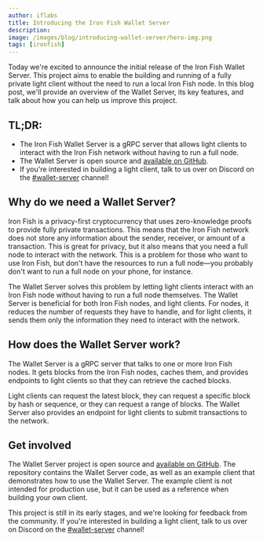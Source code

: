 ```yaml
---
author: iflabs
title: Introducing the Iron Fish Wallet Server
description: 
image: /images/blog/introducing-wallet-server/hero-img.png
tags: [ironfish]
---
```


Today we're excited to announce the initial release of the Iron Fish Wallet Server. This project aims to enable the building and running of a fully private light client without the need to run a local Iron Fish node. In this blog post, we'll provide an overview of the Wallet Server, its key features, and talk about how you can help us improve this project.

## TL;DR:

- The Iron Fish Wallet Server is a gRPC server that allows light clients to interact with the Iron Fish network without having to run a full node.
- The Wallet Server is open source and [available on GitHub](https://github.com/iron-fish/wallet-server).
- If you're interested in building a light client, talk to us over on Discord on the [#wallet-server](https://discord.com/channels/771503434028941353/1153438621534277785) channel!

## Why do we need a Wallet Server?

Iron Fish is a privacy-first cryptocurrency that uses zero-knowledge proofs to provide fully private transactions. This means that the Iron Fish network does not store any information about the sender, receiver, or amount of a transaction. This is great for privacy, but it also means that you need a full node to interact with the network. This is a problem for those who want to use Iron Fish, but don't have the resources to run a full node—you probably don't want to run a full node on your phone, for instance.

The Wallet Server solves this problem by letting light clients interact with an Iron Fish node without having to run a full node themselves. The Wallet Server is beneficial for both Iron Fish nodes, and light clients. For nodes, it reduces the number of requests they have to handle, and for light clients, it sends them only the information they need to interact with the network.

## How does the Wallet Server work?

The Wallet Server is a gRPC server that talks to one or more Iron Fish nodes. It gets blocks from the Iron Fish nodes, caches them, and provides endpoints to light clients so that they can retrieve the cached blocks.

Light clients can request the latest block, they can request a specific block by hash or sequence, or they can request a range of blocks. The Wallet Server also provides an endpoint for light clients to submit transactions to the network.

## Get involved

The Wallet Server project is open source and [available on GitHub](https://github.com/iron-fish/wallet-server). The repository contains the Wallet Server code, as well as an example client that demonstrates how to use the Wallet Server. The example client is not intended for production use, but it can be used as a reference when building your own client.

This project is still in its early stages, and we're looking for feedback from the community. If you're interested in building a light client, talk to us over on Discord on the [#wallet-server](https://discord.com/channels/771503434028941353/1153438621534277785) channel!

